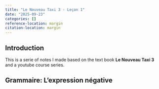 ```yaml
---
title: "Le Nouveau Taxi 3 - Leçon 1"
date: "2025-09-23"
categories: []
reference-location: margin
citation-location: margin
---
```


## Introduction

This is a serie of notes I made based on the text book **Le Nouveau Taxi 3** and a youtube course series.


## Grammaire: L'expression négative






